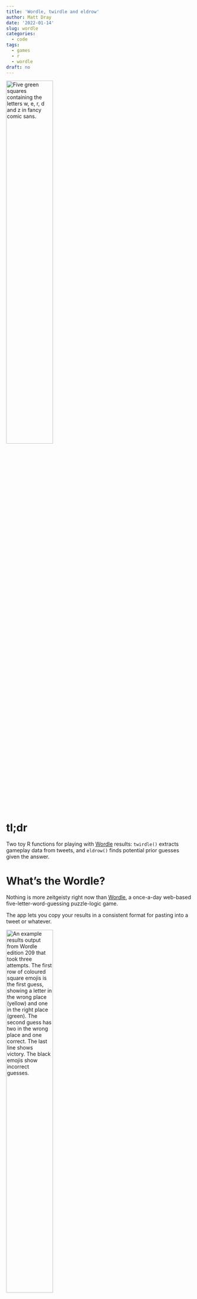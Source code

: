 ```yaml
---
title: 'Wordle, twirdle and eldrow'
author: Matt Dray
date: '2022-01-14'
slug: wordle
categories:
  - code
tags:
  - games
  - r
  - wordle
draft: no
---
```


<div class="figure">
<img src="/post/2022-01-13-wordle_files/werdz.png" alt="Five green squares containing the letters w, e, r, d and z in fancy comic sans." width="50%"/>
</div>

# tl;dr

Two toy R functions for playing with [Wordle](https://www.powerlanguage.co.uk/wordle/) results: `twirdle()` extracts gameplay data from tweets, and `eldrow()` finds potential prior guesses given the answer.

# What's the Wordle?

Nothing is more zeitgeisty right now than [Wordle](https://www.powerlanguage.co.uk/wordle/), a once-a-day web-based five-letter-word-guessing puzzle-logic game.

The app lets you copy your results in a consistent format for pasting into a tweet or whatever. 

<div class="figure">
<img src="/post/2022-01-13-wordle_files/wordle-result.png" alt="An example results output from Wordle edition 209 that took three attempts. The first row of coloured square emojis is the first guess, showing a letter in the wrong place (yellow) and one in the right place (green). The second guess has two in the wrong place and one correct. The last line shows victory. The black emojis show incorrect guesses." width="50%"/>
</div>

It begins with a string of meta information, 'Wordle X Y/Z', where X is the edition number, Y is the attempts taken and Z is the maximum allowed guesses. Then there's a grid of coloured emoji squares, where each row represents a guessed word and each emoji a letter.

Green emojis represent a letter in the correct place, yellow in the wrong place and black or white for an incorrect letter (depending on whether you're playing in dark or light mode). The emojis obscure your guesses so that people can see how well you did without spoiling the answer.

Folks have already put together some neat R tools, like solvers and ways to play in the console or in other languages. See [mikefc's {wordle} R package](https://github.com/coolbutuseless/wordle) and [Pachá's Shiny app](https://pacha.dev/blog/2022/01/14/shinywordle-a-shiny-app-to-solve-the-game-worldle-and-the-power-of-regular-expressions/), for example. 

# Showerthoughts

Surprise: I haven't actually played the game.[^manipulate]

But that didn't stop me from writing a couple of modest functions to practice my regex and base-R skills: `twirdle()` and `eldrow()`.[^fndd] 

As ever, I can call them 'toy' functions and get away without proper error-checking and code optimisation.

## twirdle

The consistent Wordle template makes it straightforward to extract people's results from tweets. I've made the `twirdle()` function to do this.[^twitter]

`twirdle()` makes use of regular expressions and functions like `regmatches()` and `regexpr()` to extract: 

* the Wordle `edition` number, e.g. '206'
* the `attempt`s required, e.g. '4', but also failures symbolised with 'X'
* the maximum `allowed` attempts (`max`), i.e. '6'
* whether the user was playing in light or dark `mode`
* a string of characters representing the emoji `grid`, e.g. `"YG----G-GYGGGGG"`, to symbolise a correct guess (`G`reen emoji), a correct letter but in the wrong place (`Y`ellow), and a miss (`-`)
* the tweet `status_id` so you can visit the original tweets

### Code

<details><summary>Click for the full `twirdle()` function definition</summary>
```r
twirdle <- function(tweets) {
  
  meta_rx <- "Wordle \\d{1,} [\\d{1}|X]/\\d{1}"  # e.g. 'Wordle 206 3/6'
  g_sq <- "\U1F7E9"  # unicode green square emoji
  y_sq <- "\U1F7E8"  # yellow square
  b_sq <- "\U2B1B"   # black square
  w_sq <- "\U2B1C"   # white square
  rx_sq <- paste(b_sq, w_sq, y_sq, g_sq, sep = "|")
  rx_sq_fail <- paste(b_sq, w_sq, sep = "|")
  
  tweets$meta <- regexpr(meta_rx, tweets$text, perl = TRUE)
  tweets$meta <- setNames(
    tweets$meta, ifelse(tweets$meta < 0, FALSE, TRUE)
  )
  tweets$meta <- ifelse(
    names(tweets$meta),
    regmatches(tweets$text, tweets$meta),
    NA_character_
  )
  
  tweets <- tweets[!is.na(tweets$meta), ]
  
  tweets$edition <- as.numeric(
    regmatches(
      tweets$meta, regexpr("\\d{1,}", tweets$meta)
    )
  )
  
  tweets$attempts <- regmatches(
    tweets$meta, regexpr("[\\d{1}|X](?=/)", tweets$meta, perl = TRUE)
  )
  tweets$attempts <- ifelse(
    tweets$attempts == "X",
    NA_character_,
    tweets$attempts
  )
  tweets$attempts <- as.numeric(tweets$attempts)
  
  tweets$allowed <- as.numeric(
    regmatches(
      tweets$meta, regexpr("(?<=/)\\d{1}", tweets$meta, perl = TRUE)
    )
  )
  
  tweets$grid <- regmatches(
    tweets$text, 
    gregexpr(rx_sq, tweets$text) 
  ) 
  tweets$grid <- lapply(
    tweets$grid, 
    function(x) paste(x, collapse = "")
  )
  tweets$grid <- gsub(g_sq, "G", tweets$grid)
  tweets$grid <- gsub(y_sq, "Y", tweets$grid)
  tweets$grid <- gsub(rx_sq_fail, "-", tweets$grid)
  
  tweets$mode <- ifelse(
    grepl(b_sq, tweets$text), "dark",
    ifelse(grepl(w_sq, tweets$text), "light", "unknown")
  )
  
  tweets[, c("edition", "attempts", "allowed", 
             "mode", "grid", "status_id")]
  
}
```
</details>

I also put the code for the function [in a GitHub Gist](https://gist.github.com/matt-dray/996d066ead78acfaca47c0d37b966e8a).

### Example

To give an example of `twirdle()` in action, let's first grab a small number of tweets using [the {rtweet} package by Mike Kearney](https://docs.ropensci.org/rtweet/). I think it's best to supply the query string of `search_tweets()` with the word 'Wordle' and at least one white or black emoji (signifying an incorrect letter).[^query]

```r
tweets <- rtweet::search_tweets(
  q = "Wordle \U2B1B OR \U2B1C",
  n = 10,  # return 10 tweets
  include_rts = FALSE  # no retweets
)
```

And now we can pass the returned dataframe of tweets to `twirdle()`. It outputs a row per tweet, but there may be fewer tweets than we asked for because the content doesn't conform to the output provided by Wordle. Sometimes people add their own comments into the results, disrupting the expected format. There's also a Spanish version that has '(ES)' in the meta information that we're going to exclude for our purposes.

Note that anyone who didn't complete the puzzle in six tries gets a score of 'X/6', which is returned as `NA_real_` in the `attempts` column.

```r
twirdle(tweets)
```

You could use this to do a number of things, like calculate the mean number of attempts for each day's puzzle, look for guess patterns at scale, or maybe [see whether dark-mode users are more skilled than light-mode users](https://twitter.com/mattdray/status/1481071855465287680?s=20).

## eldrow

Of course, the whole purpose of sharing an encoded emoji grid is to prevent spoilers. No-one reading your result can see the answer or your guesses.

But, if you do know the answer, could you backwards-engineer prior guesses from the emoji grid? 

Introducing `eldrow()`,[^backwards] which does exactly this with some help from [mikefc's {wordle} package](https://github.com/coolbutuseless/wordle) for filtering from the Wordle wordlist.[^cbu]

You pass to it the `answer` and the encoding of the last `guess` in the form `"Y-GY-"`. As per the `twirdle()` output, the characters `G`, `Y` and `-` refer to a letter in the right place, wrong place, or not in the word. The function returns a vector of all the possible words given the `guess` and the `answer`.

One thing it doesn't deal with is whether people are playing in 'hard mode', where 'any revealed hints must be used in subsequent guesses'. I think you could infer if someone was playing this way, but you could never be completely sure.

### Code

<details><summary>Click for the full `eldrow()` definition</summary>
```r
eldrow <- function(guess, answer, words = wordle::wordle_dict){
  
  answer <- tolower(answer)
  guess <- toupper(guess)
  
  guess_chars <- strsplit(guess, "")[[1]]
  answer_chars <- strsplit(answer, "")[[1]]
  
  exact <- ifelse(guess_chars == "G", answer_chars, ".") |>
    paste0(collapse = "")
  
  wrong_spot <- gsub(
    "\\.", "", ifelse(guess_chars == "Y", answer_chars, ".")
  )
  
  exact_chars <- regmatches(exact, gregexpr("\\w", exact))[[1]]
  correct_chars_table <- table(
    c(exact_chars, wrong_spot[wrong_spot != ""])
  )
  min_count <- as.vector(correct_chars_table)
  names(min_count) <- names(correct_chars_table)
  
  possibles <- wordle::filter_words(
    words, exact, wrong_spot, min_count, min_count
  )
  
  possibles <- possibles[which(possibles != answer)]
  possibles[order(possibles)]
  
}
```
</details>

I also put the code for this [in a GitHub Gist](https://gist.github.com/matt-dray/fe1f236f21abe7d2e4b2a594d5b207e1).

### Example

So, let's say someone took three attempts at the word 'shirt'[^shirt] and their first and second guesses gave encodings of `"YGG--"` then `"-GGG-"`.

We can start by passing the answer and the encoding for the prior guess.

```r
guess_2 <- eldrow(guess = "-GGG-", answer = "shirt")
guess_2
```

Okay, so logicically they could have guessed any of these `r length(guess_2)` options before their final, correct guess.

Naturally, we can extrapolate one step further back and infer the earlier potential guesses.

You can iterate over these `r length(guess_2)` possible words as the `answer` argument to `eldrow()`, setting the `guess` argument to the encoding for the previous attempt (i.e. `"YGG--"` was the first guess in our example).

```r
guesses_1_2 <- lapply(
  guess_2,
  \(x) eldrow("YGG--", x)
) |> 
  lapply(\(x) x[which(x != "shirt")]) |>
  setNames(guess_2)

str(guesses_1_2)
```

The output is a list with elements containing the potential first guesses and is named for each of the potential second guesses. So, logically, a possible set of guesses by this imaginary person was 'shift' then 'third' then 'shirts'.

Of course, you can eliminate any potential second guesses that failed to yield a potential first guess, like 'whirl' in this example.

You'll also notice a number of the potential first guesses are the same word. The more they appear, the more likely that word is to have been the actual starting guess, I suppose?

```r
words <- c()
for (i in guesses_1_2) {
  words <- c(words, i)
}

counts <- as.data.frame(
  table(words),
  responseName = "n"
)
counts$total <- sum(counts$n)
counts$percent <- round(100 * (counts$n / counts$total), 1)

likeliest <- counts[order(-counts$percent), ]
rownames(likeliest) <- NULL
head(likeliest, 3)
```

So, purely on the basis of this frequency, 'thick' was most likely to be the first guess in this contrived example. You might want to consider how likely someone is to actually submit some of these words, given their obscurity.[^thick]

# Hurdle?

I hope you weren't expecting anything more from this post. Maybe consider some meme variants, like [Curdle](https://twitter.com/Hooper_b13/status/1480838944812158977?s=20), [Birdle](https://twitter.com/BebeNeuwirth/status/1479966069469204483?s=20), [Tetris](https://twitter.com/Foone/status/1480643494985146372?s=20), or [this absolute banger](https://twitter.com/AaronChewning/status/1481701906808516610?s=20).

Okay, show's over, you can stop the Wordling now.

---
<details><summary>Session info</summary>
```r
sessioninfo::session_info()
```
</details>

[^shirt]: No spoilers here. I have no idea if this word has ever been a correct answer in Wordle to date.
[^fndd]: Us pros call this 'function-name driven development', or FNDD. It's very simple, you just choose a funny function name and work backwards from there.
[^backwards]: DO YOU SEE IT IS LIKE 'WORDLE' BACKWARDS? HA HA HA.
[^twitter]: DO YOU SEE IT IS LIKE 'TWITTER' AND 'WORDLE' FUSED TOGETHER, LOL.
[^manipulate]: I am simply manipulating you for clicks.
[^thick]: 'Thick Chitswhist' is a Star Wars Expanded Universe character, I think?
[^cbu]: This is a little manoeuvre I like to call 'mikefc-Driven Development' (MDD). See [a very recent post on this blog ](https://www.rostrum.blog/2021/12/30/gpx3d/) for an extremely recent example.
[^query]: I initially put five green emoji in the query string, since all successful Wordles end this way. But then you miss out those people who didn't get a correct answer by the sixth guess.